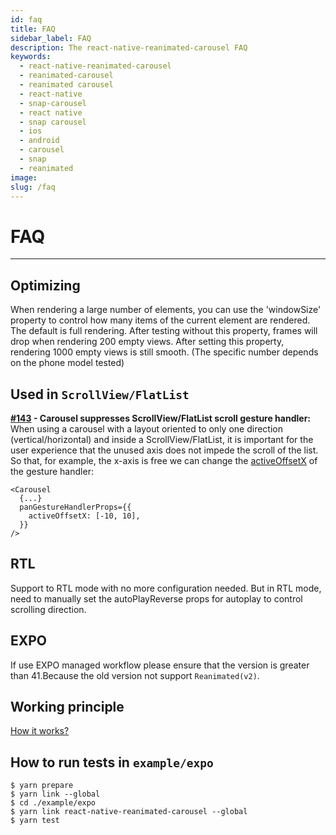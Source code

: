 ```yaml
---
id: faq
title: FAQ
sidebar_label: FAQ
description: The react-native-reanimated-carousel FAQ
keywords:
  - react-native-reanimated-carousel
  - reanimated-carousel
  - reanimated carousel
  - react-native
  - snap-carousel
  - react native
  - snap carousel
  - ios
  - android
  - carousel
  - snap
  - reanimated
image: 
slug: /faq
---
```


# FAQ
---

## Optimizing

When rendering a large number of elements, you can use the 'windowSize' property to control how many items of the current element are rendered. The default is full rendering. After testing without this property, frames will drop when rendering 200 empty views. After setting this property, rendering 1000 empty views is still smooth. (The specific number depends on the phone model tested)

## Used in `ScrollView/FlatList`

**[#143](https://github.com/dohooo/react-native-reanimated-carousel/issues/143) - Carousel suppresses ScrollView/FlatList scroll gesture handler:** When using a carousel with a layout oriented to only one direction (vertical/horizontal) and inside a ScrollView/FlatList, it is important for the user experience that the unused axis does not impede the scroll of the list. So that, for example, the x-axis is free we can change the [activeOffsetX](https://docs.swmansion.com/react-native-gesture-handler/docs/1.10.3/api/gesture-handlers/pan-gh/#activeoffsetx) of the gesture handler:

```tsx copy
<Carousel
  {...}
  panGestureHandlerProps={{
    activeOffsetX: [-10, 10],
  }}
/>
```

## RTL
Support to RTL mode with no more configuration needed. But in RTL mode, need to manually set the autoPlayReverse props for autoplay to control scrolling direction.

## EXPO
If use EXPO managed workflow please ensure that the version is greater than 41.Because the old version not support `Reanimated(v2)`.

## Working principle
[How it works?](/concepts)

## How to run tests in `example/expo`
```shell copy
$ yarn prepare
$ yarn link --global
$ cd ./example/expo
$ yarn link react-native-reanimated-carousel --global
$ yarn test
```